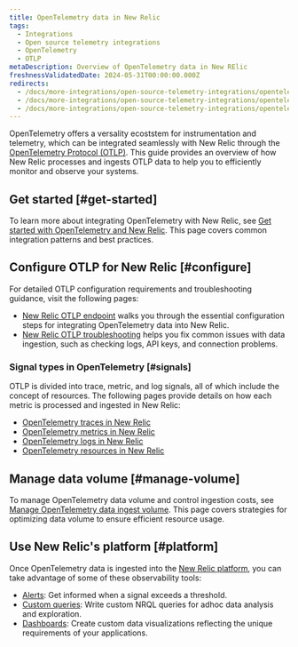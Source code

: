 ```yaml
---
title: OpenTelemetry data in New Relic
tags:
  - Integrations
  - Open source telemetry integrations
  - OpenTelemetry
  - OTLP
metaDescription: Overview of OpenTelemetry data in New RElic
freshnessValidatedDate: 2024-05-31T00:00:00.000Z
redirects:
  - /docs/more-integrations/open-source-telemetry-integrations/opentelemetry/best-practices/opentelemetry-best-practices-alerts/
  - /docs/more-integrations/open-source-telemetry-integrations/opentelemetry/view-your-data/opentelemetry-data-explorer-query-builder/
  - /docs/more-integrations/open-source-telemetry-integrations/opentelemetry/best-practices/opentelemetry-data-overview
---
```


OpenTelemetry offers a versality ecoststem for instrumentation and telemetry, which can be integrated seamlessly with New Relic through the [OpenTelemetry Protocol (OTLP)](https://opentelemetry.io/docs/specs/otlp/). This guide provides an overview of how New Relic processes and ingests OTLP data to help you to efficiently monitor and observe your systems.

## Get started [#get-started]

To learn more about integrating OpenTelemetry with New Relic, see [Get started with OpenTelemetry and New Relic](/docs/opentelemetry/get-started/opentelemetry-get-started-intro/). This page covers common integration patterns and best practices.

## Configure OTLP for New Relic [#configure]

For detailed OTLP configuration requirements and troubleshooting guidance, visit the following pages:

* [New Relic OTLP endpoint](/docs/opentelemetry/best-practices/opentelemetry-otlp/) walks you through the essential configuration steps for integrating OpenTelemetry data into New Relic. 
* [New Relic OTLP troubleshooting](/docs/opentelemetry/best-practices/opentelemetry-otlp-troubleshooting/) helps you fix common issues with data ingestion, such as checking logs, API keys, and connection problems.

### Signal types in OpenTelemetry [#signals]

OTLP is divided into trace, metric, and log signals, all of which include the concept of resources. The following pages provide details on how each metric is processed and ingested in New Relic: 

* [OpenTelemetry traces in New Relic](/docs/opentelemetry/best-practices/opentelemetry-best-practices-traces/)
* [OpenTelemetry metrics in New Relic](/docs/opentelemetry/best-practices/opentelemetry-best-practices-metrics/)
* [OpenTelemetry logs in New Relic](/docs/opentelemetry/best-practices/opentelemetry-best-practices-logs/)
* [OpenTelemetry resources in New Relic](/docs/opentelemetry/best-practices/opentelemetry-best-practices-resources/)

## Manage data volume [#manage-volume]

To manage OpenTelemetry data volume and control ingestion costs, see [Manage OpenTelemetry data ingest volume](/docs/opentelemetry/best-practices/opentelemetry-manage-data-ingest-volume/). This page covers strategies for optimizing data volume to ensure efficient resource usage.

## Use New Relic's platform [#platform]

Once OpenTelemetry data is ingested into the [New Relic platform](/docs/new-relic-solutions/new-relic-one/introduction-new-relic-platform/), you can take advantage of some of these observability tools:

* [Alerts](/docs/alerts/overview/): Get informed when a signal exceeds a threshold.
* [Custom queries](/docs/query-your-data/explore-query-data/get-started/introduction-querying-new-relic-data/): Write custom NRQL queries for adhoc data analysis and exploration.
* [Dashboards](/docs/query-your-data/explore-query-data/dashboards/introduction-dashboards/): Create custom data visualizations reflecting the unique requirements of your applications.
